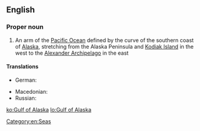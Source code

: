 ==English==
{{wikipedia}}

===Proper noun===
{{en-proper noun|head=[[gulf|Gulf]] [[of]] [[Alaska]]}}

# An arm of the [[Pacific Ocean]] defined by the curve of the southern coast of [[Alaska]], stretching from the Alaska Peninsula and [[Kodiak Island]] in the west to the [[Alexander Archipelago]] in the east

====Translations====
{{trans-top|arm of the Pacific Ocean}}
* German: {{t|de|Golf von Alaska|m}}
{{trans-mid}}
* Macedonian: {{t|mk|Алјаски Залив|m|tr=Áljaski Záliv|sc=Cyrl}}
* Russian: {{t|ru|Аля́скинский зали́в|m|sc=Cyrl|tr=Aljáskinskij zalív}}
{{trans-bottom}}

[[Category:en:Seas]]

[[ko:Gulf of Alaska]]
[[lo:Gulf of Alaska]]